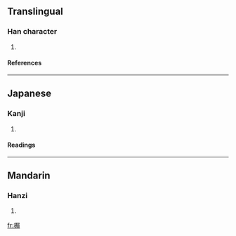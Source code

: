 ==Translingual==
===Han character===
{{Han char|rn=75|rad=木|as=10|sn=14|four=4792<sub>7</sub>|canj=木尸火月 (DSFB)}}
# {{defn|Han|sort=木10}}
====References====
{{Han ref|kx=0542.200|dkj=15218|dj=0930.270|hdz=21271.040|uh=698D|ud=27021|bh=E24A|bd=57930}}

----
==Japanese==
===Kanji===
{{ja-kanji|grade=|rs=木10}}
# {{defn|Japanese}} 
====Readings====
{{ja-readings|on=[[せつ]] (setsu)|kun=}}

----
==Mandarin==
===Hanzi===
{{cmn-hanzi|pin=[[xiè]] (xie4)|wg=hsieh<sup>4</sup>}}
# {{defn|Mandarin}}

[[fr:榍]]